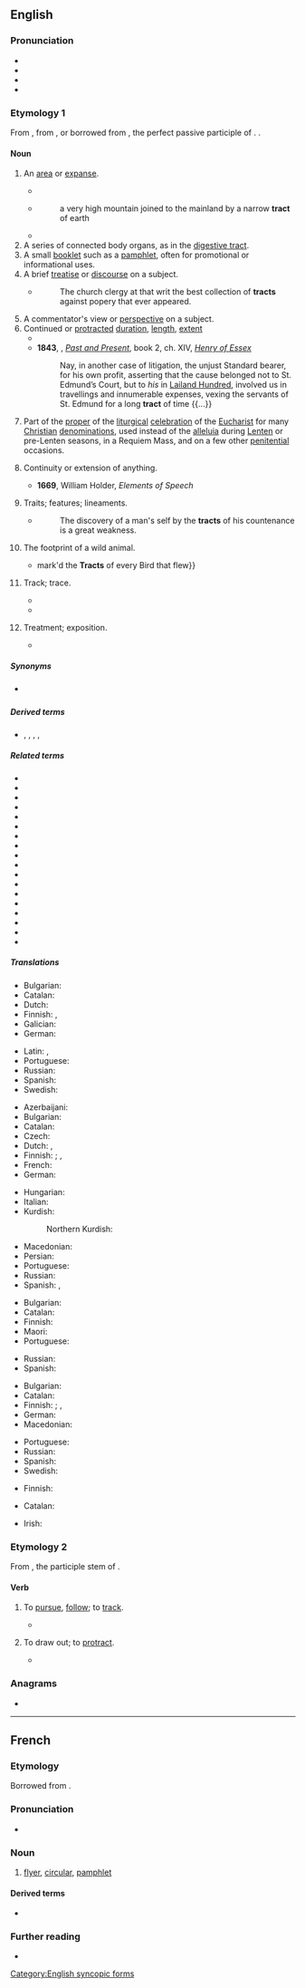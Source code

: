 ==English==
{{wikipedia}}

===Pronunciation===
* {{IPA|en|/tɹækt/}}
* {{audio|en|en-us-tract.ogg|Audio (US)}}
* {{homophones|en|tracked}}
* {{rhymes|en|ækt|s=1}}

===Etymology 1===
From {{m|en|tractate}}, from {{der|en|la|tractatus}}, or borrowed from {{bor|en|la|tractus}}, the perfect passive participle of {{m|la|trahō}}. {{doublet|en|trait}}.

====Noun====
{{en-noun}}

# An [[area]] or [[expanse]].
#: {{ux|en|an unexplored '''tract''' of sea}}
#* {{RQ:Milton Paradise Lost|book=1|passage=the deep '''tract''' of hell}}
#* {{RQ:Addison Italy}}
#*: a very high mountain joined to the mainland by a narrow '''tract''' of earth
#* {{RQ:Fuller Worthies of England|passage=small '''tracks''' of ground}}
# A series of connected body organs, as in the [[digestive tract]].
# A small [[booklet]] such as a [[pamphlet]], often for promotional or informational uses.
# A brief [[treatise]] or [[discourse]] on a subject.
#* {{RQ:Swift The Presbyterians Plea of Merit}}
#*: The church clergy at that writ the best collection of '''tracts''' against popery that ever appeared.
# A commentator's view or [[perspective]] on a subject.
# Continued or [[protracted]] [[duration]], [[length]], [[extent]]
#* {{RQ:Milton Paradise Lost|book=5|passage=improved by '''tract''' of time}}
#* '''1843''', {{w|Thomas Carlyle}}, ''[[:w:Past and Present (book)|Past and Present]]'', book 2, ch. XIV, ''[[:w:Henry d'Essex|Henry of Essex]]''
#*: Nay, in another case of litigation, the unjust Standard bearer, for his own profit, asserting that the cause belonged not to St. Edmund’s Court, but to ''his'' in [[:w:Leyland (hundred)|Lailand Hundred]], involved us in travellings and innumerable expenses, vexing the servants of St. Edmund for a long '''tract''' of time {{...}}
# Part of the [[proper]] of the [[liturgical]] [[celebration]] of the [[Eucharist]] for many [[Christian]] [[denomination]]s, used instead of the [[alleluia]] during [[Lenten]] or pre-Lenten seasons, in a Requiem Mass, and on a few other [[penitential]] occasions.
# {{lb|en|obsolete}} Continuity or extension of anything.
#* '''1669''', William Holder, ''Elements of Speech''
#*: {{quote|en|in '''tract''' of speech}}
# {{lb|en|obsolete}} Traits; features; lineaments.
#* {{RQ:Bacon Of Simulation and Dissimulation}}
#*: The discovery of a man's self by the '''tracts''' of his countenance is a great weakness.
# {{lb|en|obsolete}} The footprint of a wild animal.
#* {{RQ:Dryden Metamorphoses|13|passage=The Prophet Telemus {{...}}mark'd the '''Tracts''' of every Bird that flew}}
# {{lb|en|obsolete}} Track; trace.
#* {{RQ:Browne Pseudodoxia Epidemica|edition=2nd|passage=Efface all '''tract''' of its traduction.}}
#* {{RQ:Shakespeare Timon of Athens|text=But flies an eagle flight, bold, and forth on, / Leaving no '''tract''' behind.}}
# {{lb|en|obsolete}} Treatment; exposition.
#* {{RQ:Shakespeare Henry 8|I|I|text=The '''tract''' of every thing Would, by a good discourser, lose some life Which action's self was tongue to.}}

=====Synonyms=====
* {{sense|series of connected body organs}} {{l|en|system}}

=====Derived terms=====
* {{l|en|digestive tract}}, {{l|en|gastrointestinal tract}}, {{l|en|tract house}}, {{l|en|Trans-Karakoram Tract}}, {{l|en|urinary tract}}

=====Related terms=====
{{rel-top|etymologically related to {{m|la|trahere|t=to pull}}}}
* {{l|en|abstract}}
* {{l|en|attract}}
* {{l|en|contract}}
* {{l|en|detract}}
* {{l|en|distract}}
* {{l|en|extract}}
* {{l|en|protract}}
* {{l|en|retract}}
* {{l|en|subtract}}
* {{l|en|tract}}
* {{l|en|tractor}}
* {{l|en|tractable}}
* {{l|en|tractate}}
* {{l|en|tractile}}
* {{l|en|traction}}
* {{l|en|tractive}}
* {{l|en|trait}}
* {{l|en|treat}}
{{rel-bottom}}

=====Translations=====
{{trans-top|area}}
* Bulgarian: {{t+|bg|участък|m}}
* Catalan: {{t+|ca|extensió|f}}
* Dutch: {{t+|nl|gebied|n}}
* Finnish: {{t+|fi|alue}}, {{t+|fi|ala}}
* Galician: {{t+|gl|extensión|f}}
* German: {{t+|de|Gebiet|n}}
{{trans-mid}}
* Latin: {{t+|la|plaga|f}}, {{t+|la|tractus|m}}
* Portuguese: {{t+|pt|extensão|m}}
* Russian: {{t+|ru|уча́сток|m}}
* Spanish: {{t+|es|extensión|f}}
* Swedish: {{t+|sv|trakt}}
{{trans-bottom}}

{{trans-top|series of connected body organs}}
* Azerbaijani: {{t|az|trakt}}
* Bulgarian: {{t|bg|тракт|m}}
* Catalan: {{t+|ca|tracte|m}}
* Czech: {{t+|cs|ústrojí|n}}
* Dutch: {{t+|nl|kanaal|n}}, {{t+|nl|stelsel|n}}
* Finnish: {{t+|fi|kanava}} {{q|as in {{m|fi|ruoansulatuskanava}}, {{m|fi|selkäydinkanava}}}}; {{t+|fi|tie}} {{q|as in {{m|fi|virtsatie}}}}, {{t+|fi|juoste}}
* French: {{t+|fr|appareil|m}}
* German: {{t+|de|Trakt|m}}
{{trans-mid}}
* Hungarian: {{t|hu|traktus}}
* Italian: {{t+|it|apparato}}
* Kurdish:
*: Northern Kurdish: {{t+|kmr|cog|f}}
* Macedonian: {{t|mk|провод|m}}
* Persian: {{t+|fa|دستگاه|tr=dastgâh|sc=fa-Arab}}
* Portuguese: {{t+|pt|aparelho}}
* Russian: {{t+|ru|тракт|m}}
* Spanish: {{t+|es|tracto|m}}, {{t+|es|aparato}}
{{trans-bottom}}

{{trans-top|small booklet}}
* Bulgarian: {{t+|bg|брошура|f}}
* Catalan: {{t+|ca|fullet|m}}
* Finnish: {{t+|fi|kirjanen}}
* Maori: {{t|mi|mātārere}}
* Portuguese: {{t+|pt|panfleto|m}}
{{trans-mid}}
* Russian: {{t+|ru|брошю́ра|f}}
* Spanish: {{t+|es|folleto|m}}
{{trans-bottom}}

{{trans-top|brief treatise}}
* Bulgarian: {{t+|bg|тракта́т|m}}
* Catalan: {{t+|ca|tractat|m}}
* Finnish: {{t|fi|traktaatti}} {{q|academic}}; {{t+|fi|essee}}, {{t+|fi|kirjoitus}}
* German: {{t+|de|Traktat|n}}
* Macedonian: {{t|mk|расправа|f}}
{{trans-mid}}
* Portuguese: {{t+|pt|tratado|m}}
* Russian: {{t+|ru|тракта́т|m}}
* Spanish: {{t+|es|tratado|m}}
* Swedish: {{t+|sv|traktat}}
{{trans-bottom}}

{{trans-top|commentator's view or perspective on a subject}}
* Finnish: {{t+|fi|näkökulma}}
{{trans-mid}}
{{trans-bottom}}

{{trans-top|part of the  proper of the liturgical celebration of the Eucharist}}
{{trans-mid}}
{{trans-bottom}}

{{checktrans-top}}
* Catalan: {{t+check|ca|opuscle|m}}
{{trans-mid}}
* Irish: {{t-check|ga|réimse|m}}
{{trans-bottom}}

===Etymology 2===
From {{bor|en|la|tractus}}, the participle stem of {{m|la|trahere||to pull, drag}}.

====Verb====
{{en-verb}}

# {{lb|en|obsolete}} To [[pursue]], [[follow]]; to [[track]].
#* {{RQ:Spenser Faerie Queene|II|i|passage=Where may that treachour then (said he) be found, / Or by what meanes may I his footing '''tract'''?}}
# {{lb|en|obsolete}} To draw out; to [[protract]].
#* {{RQ:Jonson Works|title=Of The Art of Poetry|passage=Speak to me , muse , the man , who after Troy was sack'd , Saw many towns and men , and could their manners '''tract'''.}}

===Anagrams===
* {{anagrams|en|a=acrtt|T-cart}}

[[Category:English syncopic forms]]

----

==French==

===Etymology===
Borrowed from {{bor|fr|en|tract}}.

===Pronunciation===
* {{fr-IPA}}

===Noun===
{{fr-noun|m}}

# [[flyer]], [[circular]], [[pamphlet]]

====Derived terms====
* {{l|fr|tracter}}

===Further reading===
* {{R:TLFi}}